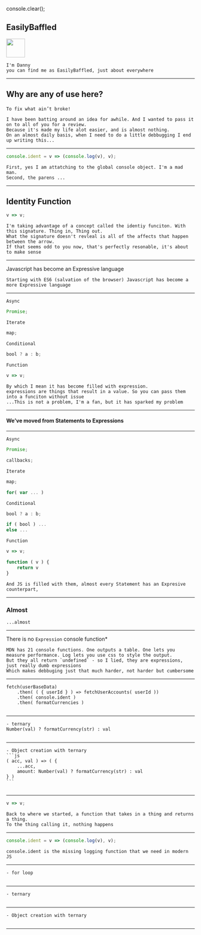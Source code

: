 console.clear();

## EasilyBaffled

<Image
  size="200px"
  height="50vh"
  src="https://en.gravatar.com/userimage/140244050/c022c61ad22b520b6c5f43be433cda97.jpg"
/>

```notes Intro.1
I'm Danny
you can find me as EasilyBaffled, just about everywhere
```

---

## Why are any of use here?

####

`To fix what ain’t broke!`

```notes Intro.2
I have been batting around an idea for awhile. And I wanted to pass it on to all of you for a review.
Because it's made my life alot easier, and is almost nothing.
On an almost daily basis, when I need to do a little debbugging I end up writing this...
```

---

```js
console.ident = v => (console.log(v), v);
```

```notes ident.1
First, yes I am attatching to the global console object. I'm a mad man.
Second, the parens ...
```

---

## Identity Function

```js
v => v;
```

```notes ident.2
I'm taking advantage of a concept called the identiy funciton. With this signature. Thing in, Thing out.
What the signature doesn't revleal is all of the affects that happen between the arrow.
If that seems odd to you now, that's perfectly resonable, it's about to make sense
```

---

Javascript has become an Expressive language

```notes problem.1
Starting with ES6 (salvation of the browser) Javascript has become a more Expressive language
```

---


`Async`

```js
Promise;
```

`Iterate`

```js
map;
```

`Conditional`

```js
bool ? a : b;
```

`Function`

```js
v => v;
```

```notes problem.2
By which I mean it has become filled with expression.
expressions are things that result in a value. So you can pass them into a funciton without issue
...This is not a problem, I'm a fan, but it has sparked my problem
```

---

#### We’ve moved from Statements to Expressions

---


`Async`

```js
Promise;
```

```js
callbacks;
```

`Iterate`

```js
map;
```

```js
for( var ... )
```

`Conditional`

```js
bool ? a : b;
```

```js
if ( bool ) ...
else ...
```

`Function`

```js
v => v;
```

```js
function ( v ) {
    return v
}
```

```notes problem.3
And JS is filled with them, almost every Statement has an Expresive counterpart,
```

---

### Almost

```notes problem.4
...almost
```

---

There is no `Expression` console function<Emphasis>\*</Emphasis>

```notes problem.5
MDN has 21 console functions. One outputs a table. One lets you measure performance. Log lets you use css to style the output.
But they all return `undefined` - so I lied, they are expressions, just really dumb expressions
Which makes debbuging just that much harder, not harder but cumbersome
```

---

    fetch(userBaseData)
        .then( ( { userId } ) => fetchUserAccounts( userId ))
        .then( console.ident )
        .then( formatCurrencies )

```notes problem.6

```

---

    - ternary
    Number(val) ? formatCurrency(str) : val

```notes problem.7

```

---

    - Object creation with ternary
    ```js
    ( acc, val ) => ( {
        ...acc,
        amount: Number(val) ? formatCurrency(str) : val
    } )
    ```

```notes problem.8

```

---

```js
v => v;
```

```notes solution.1
Back to where we started, a function that takes in a thing and returns a thing.
To the thing calling it, nothing happens
```

---

```js
console.ident = v => (console.log(v), v);
```

```notes solution.2
console.ident is the missing logging function that we need in modern JS
```

---

    - for loop

```notes solution.3

```

---

    - ternary

```notes solution.4

```

---

    - Object creation with ternary

```notes solution.5

```

---

